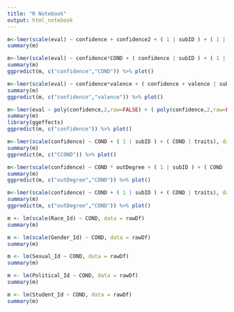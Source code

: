 ```yaml
---
title: "R Notebook"
output: html_notebook
---
```



```r
m<-lmer(scale(eval) ~ confidence + confidence2 + ( 1 | subID ) + ( 1 | traits), data=longDf)
summary(m)

m<-lmer(scale(eval) ~ confidence*COND + ( confidence | subID ) + ( 1 | traits), data=longDf)
summary(m)
ggpredict(m, c("confidence","COND")) %>% plot()

m<-lmer(scale(eval) ~ confidence*valence + ( confidence + valence | subID ) + ( 1 | traits), data=longDf)
summary(m)
ggpredict(m, c("confidence","valence")) %>% plot()

m<-lmer(eval ~ poly(confidence,2,raw=FALSE) + ( poly(confidence,2,raw=FALSE) | subID ) + ( 1 | traits), data=longDf)
summary(m)
library(ggeffects)
ggpredict(m, c("confidence")) %>% plot()
```

```r
m<-lmer(scale(confidence) ~ COND + ( 1 | subID ) + ( COND | traits), data=longDf)
summary(m)
ggpredict(m, c("CCOND")) %>% plot()

m<-lmer(scale(confidence) ~ COND * outDegree + ( 1 | subID ) + ( COND | traits), data=longDf)
summary(m)
ggpredict(m, c("outDegree","COND")) %>% plot()
```

```r
m<-lmer(scale(confidence) ~ COND + ( 1 | subID ) + ( COND | traits), data=longDf)
summary(m)
ggpredict(m, c("outDegree","COND")) %>% plot()
```


```r
m <- lm(scale(Race_Id) ~ COND, data = rawDf)
summary(m)

m <- lm(scale(Gender_Id) ~ COND, data = rawDf)
summary(m)

m <- lm(Sexual_Id ~ COND, data = rawDf)
summary(m)

m <- lm(Political_Id ~ COND, data = rawDf)
summary(m)

m <- lm(Student_Id ~ COND, data = rawDf)
summary(m)
```

